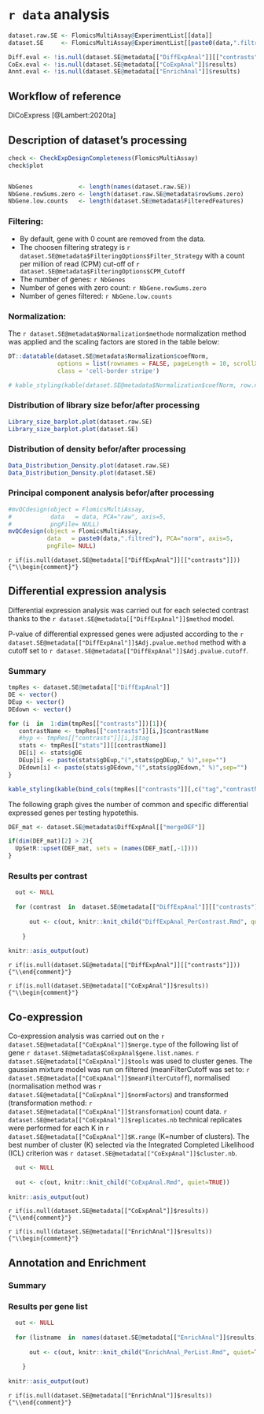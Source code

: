 # `r data` analysis

```r

dataset.raw.SE <- FlomicsMultiAssay@ExperimentList[[data]]
dataset.SE     <- FlomicsMultiAssay@ExperimentList[[paste0(data,".filtred")]]

Diff.eval <- !is.null(dataset.SE@metadata[["DiffExpAnal"]][["contrasts"]])
CoEx.eval <- !is.null(dataset.SE@metadata[["CoExpAnal"]]$results)
Annt.eval <- !is.null(dataset.SE@metadata[["EnrichAnal"]]$results)

```


## Workflow of reference 

DiCoExpress [@Lambert:2020ta]

## Description of dataset's processing


```r

check <- CheckExpDesignCompleteness(FlomicsMultiAssay)
check$plot


NbGenes             <- length(names(dataset.raw.SE))
NbGene.rowSums.zero <- length(dataset.raw.SE@metadata$rowSums.zero)
NbGene.low.counts   <- length(dataset.SE@metadata$FilteredFeatures)
```

### Filtering:

* By default, gene with 0 count are removed from the data. 
* The choosen filtering strategy is `r dataset.SE@metadata$FilteringOptions$Filter_Strategy` with a count per million of read (CPM) cut-off of `r dataset.SE@metadata$FilteringOptions$CPM_Cutoff`  
* The number of genes: `r NbGenes`  
* Number of genes with zero count: `r NbGene.rowSums.zero`
* Number of genes filtered: `r NbGene.low.counts`

### Normalization:

The `r dataset.SE@metadata$Normalization$methode` normalization method 
was applied and the scaling factors are stored in the table below:

```r

DT::datatable(dataset.SE@metadata$Normalization$coefNorm, 
              options = list(rownames = FALSE, pageLength = 10, scrollX = T, dom = 'tip'),
              class = 'cell-border stripe')

# kable_styling(kable(dataset.SE@metadata$Normalization$coefNorm, row.names=FALSE, caption=NULL, format="html"), font_size=12,full_width = F, position = "left")

```

### Distribution of library size befor/after processing

```r
Library_size_barplot.plot(dataset.raw.SE)
Library_size_barplot.plot(dataset.SE)
```

### Distribution of density befor/after processing

```r

Data_Distribution_Density.plot(dataset.raw.SE)
Data_Distribution_Density.plot(dataset.SE)
```


### Principal component analysis befor/after processing

```r
#mvQCdesign(object = FlomicsMultiAssay,
#           data   = data, PCA="raw", axis=5, 
#           pngFile= NULL) 
mvQCdesign(object = FlomicsMultiAssay,
           data   = paste0(data,".filtred"), PCA="norm", axis=5, 
           pngFile= NULL) 
```



`r if(is.null(dataset.SE@metadata[["DiffExpAnal"]][["contrasts"]])) {"\\begin{comment}"}`

## Differential expression analysis

Differential expression analysis was carried out for each selected contrast thanks to the `r dataset.SE@metadata[["DiffExpAnal"]]$method` model. 

P-value of differential expressed genes were adjusted according to the `r dataset.SE@metadata[["DiffExpAnal"]]$Adj.pvalue.method` method
with a cutoff set to `r dataset.SE@metadata[["DiffExpAnal"]]$Adj.pvalue.cutoff`.

### Summary

```r

tmpRes <- dataset.SE@metadata[["DiffExpAnal"]]
DE <- vector()
DEup <- vector()
DEdown <- vector()

for (i  in  1:dim(tmpRes[["contrasts"]])[1]){
   contrastName <- tmpRes[["contrasts"]][i,]$contrastName
   #hyp <- tmpRes[["contrasts"]][i,]$tag
   stats <- tmpRes[["stats"]][[contrastName]]
   DE[i] <- stats$gDE
   DEup[i] <- paste(stats$gDEup,"(",stats$pgDEup," %)",sep="")
   DEdown[i] <- paste(stats$gDEdown,"(",stats$pgDEdown," %)",sep="")
}

```


```r
kable_styling(kable(bind_cols(tmpRes[["contrasts"]][,c("tag","contrastName")], data.frame("Nb DE"=DE,"Nb DEup"=DEup,"Nb DEdown"=DEdown)), row.names=FALSE, caption=NULL, format="html"), font_size=12)

```


The following graph gives the number of common and specific differential expressed genes per testing hypotethis.



```r
DEF_mat <- dataset.SE@metadata$DiffExpAnal[["mergeDEF"]]

if(dim(DEF_mat)[2] > 2){
  UpSetR::upset(DEF_mat, sets = (names(DEF_mat[,-1]))) 
}
```

### Results per contrast

```r

  out <- NULL
  
  for (contrast  in  dataset.SE@metadata[["DiffExpAnal"]][["contrasts"]]$contrastName) {
    
      out <- c(out, knitr::knit_child("DiffExpAnal_PerContrast.Rmd", quiet=TRUE))  
      
    }
    
knitr::asis_output(out)
```

`r if(is.null(dataset.SE@metadata[["DiffExpAnal"]][["contrasts"]])) {"\\end{comment}"}`

`r if(is.null(dataset.SE@metadata[["CoExpAnal"]]$results))  {"\\begin{comment}"}`


## Co-expression

Co-expression analysis was carried out on the `r dataset.SE@metadata[["CoExpAnal"]]$merge.type`
of the following list of gene `r dataset.SE@metadata$CoExpAnal$gene.list.names`. 
`r dataset.SE@metadata[["CoExpAnal"]]$tools` was used to cluster genes. 
The gaussian mixture model was run on filtered (meanFilterCutoff was set to: `r dataset.SE@metadata[["CoExpAnal"]]$meanFilterCutoff`), 
normalised (normalisation method was `r dataset.SE@metadata[["CoExpAnal"]]$normFactors`) 
and transformed (transformation method: `r dataset.SE@metadata[["CoExpAnal"]]$transformation`) count data.
`r dataset.SE@metadata[["CoExpAnal"]]$replicates.nb` technical replicates were performed for each K in `r dataset.SE@metadata[["CoExpAnal"]]$K.range` (K=number of clusters). 
The best number of cluster (K) selected via the Integrated Completed Likelihood (ICL) criterion 
was `r dataset.SE@metadata[["CoExpAnal"]]$cluster.nb`.

```r

  out <- NULL
 
  out <- c(out, knitr::knit_child("CoExpAnal.Rmd", quiet=TRUE))  
    
knitr::asis_output(out)

```

`r if(is.null(dataset.SE@metadata[["CoExpAnal"]]$results)) {"\\end{comment}"}`

`r if(is.null(dataset.SE@metadata[["EnrichAnal"]]$results)) {"\\begin{comment}"}`

## Annotation and Enrichment

### Summary


### Results per gene list

```r

  out <- NULL
  
  for (listname  in  names(dataset.SE@metadata[["EnrichAnal"]]$results)){
    
      out <- c(out, knitr::knit_child("EnrichAnal_PerList.Rmd", quiet=TRUE))  
      
    }
    
knitr::asis_output(out)

```

`r if(is.null(dataset.SE@metadata[["EnrichAnal"]]$results))  {"\\end{comment}"}`

